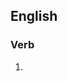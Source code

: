 ==English==

===Verb===
{{head|en|present participle}}

# {{present participle of|adnominalize|lang=en|nocat=1}}